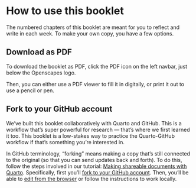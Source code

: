 # How to use this booklet {.unnumbered}

The numbered chapters of this booklet are meant for you to reflect and write in each week. To make your own copy, you have a few options. 

## Download as PDF

To download the booklet as PDF, click the PDF icon on the left navbar, just below the Openscapes logo. 

Then, you can either use a PDF viewer to fill it in digitally, or print it out to use a pencil or pen. 

## Fork to your GitHub account

We've built this booklet collaboratively with Quarto and GitHub. This is a workflow that's super powerful for research — that's where we first learned it too. This booklet is a low-stakes way to practice the Quarto-GitHub workflow if that's something you're interested in. 

In GitHub terminology, "forking" means making a copy that's still connected to the original (so that you can send updates back and forth). To do this, follow the steps involved in our tutorial: [Making shareable documents with Quarto](https://openscapes.github.io/quarto-website-tutorial/). Specifically, first you'll [fork to your GitHub account](https://openscapes.github.io/quarto-website-tutorial/explore.html#fork-to-your-account). Then, you'll be able to [edit from the browser](https://openscapes.github.io/quarto-website-tutorial/quarto-workflows/browser.html) or follow the instructions to work locally.
